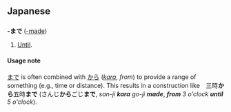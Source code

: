 == Japanese ==
=== {{particle}} ===
'''-まで''' ([[-made]])

# [[Until]].

==== Usage note ====
[[まで]] is often combined with [[-から|から]] (''[[kara]]'', ''from'') to provide a range of something (e.g., time or distance).  This results in a construction like　三時'''から'''五時'''まで''' (さんじ'''から'''ごじ'''まで''', ''san-ji '''kara''' go-ji '''made''''', '''''from''' 3 o'clock '''until''' 5 o'clock'').